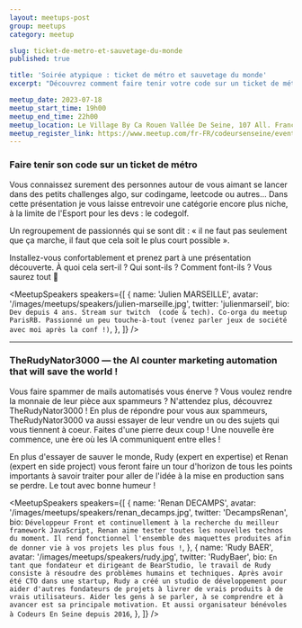 ```yaml
---
layout: meetups-post
group: meetups
category: meetup

slug: ticket-de-metro-et-sauvetage-du-monde
published: true

title: 'Soirée atypique : ticket de métro et sauvetage du monde'
excerpt: "Découvrez comment faire tenir votre code sur un ticket de métro et comment on va sauver le monde avec l'IA"

meetup_date: 2023-07-18
meetup_start_time: 19h00
meetup_end_time: 22h00
meetup_location: Le Village By Ca Rouen Vallée De Seine, 107 All. François Mitterrand, 76100 Rouen
meetup_register_link: https://www.meetup.com/fr-FR/codeursenseine/events/294595221/
---
```


### Faire tenir son code sur un ticket de métro

Vous connaissez surement des personnes autour de vous aimant se lancer dans des petits challenges algo, sur codingame, leetcode ou autres… Dans cette présentation je vous laisse entrevoir une catégorie encore plus niche, à la limite de l'Esport pour les devs : le codegolf.

Un regroupement de passionnés qui se sont dit : « il ne faut pas seulement que ça marche, il faut que cela soit le plus court possible ».

Installez-vous confortablement et prenez part à une présentation découverte. À quoi cela sert-il ? Qui sont-ils ? Comment font-ils ? Vous saurez tout 🙌

<MeetupSpeakers
  speakers={[
    {
      name: 'Julien MARSEILLE',
      avatar: '/images/meetups/speakers/julien-marseille.jpg',
      twitter: 'julienmarseil',
      bio: `Dev depuis 4 ans.
Stream sur twitch  (code & tech).
Co-orga du meetup ParisRB.
Passionné un peu touche-à-tout (venez parler jeux de société avec moi après la conf !)`,
    },
  ]}
/>

---

### TheRudyNator3000 — the AI counter marketing automation that will save the world !

Vous faire spammer de mails automatisés vous énerve ? Vous voulez rendre la monnaie de leur pièce aux spammeurs ?
N'attendez plus, découvrez TheRudyNator3000 !
En plus de répondre pour vous aux spammeurs, TheRudyNator3000 va aussi essayer de leur vendre un ou des sujets qui vous tiennent à coeur.
Faites d'une pierre deux coup ! Une nouvelle ère commence, une ère où les IA communiquent entre elles !

En plus d'essayer de sauver le monde, Rudy (expert en expertise) et Renan (expert en side project) vous feront faire
un tour d'horizon de tous les points importants à savoir traiter pour aller de l'idée à la mise en production sans se perdre.
Le tout avec bonne humeur !

<MeetupSpeakers
  speakers={[
    {
      name: 'Renan DECAMPS',
      avatar: '/images/meetups/speakers/renan_decamps.jpg',
      twitter: 'DecampsRenan',
      bio: `Développeur Front et continuellement à la recherche du meilleur framework JavaScript, Renan aime tester toutes les nouvelles technos du moment. Il rend fonctionnel l'ensemble des maquettes produites afin de donner vie à vos projets les plus fous !`,
    },
    {
      name: 'Rudy BAER',
      avatar: '/images/meetups/speakers/rudy.jpg',
      twitter: 'RudyBaer',
      bio: `En tant que fondateur et dirigeant de BearStudio, le travail de Rudy consiste à résoudre des problèmes humains et techniques.
Après avoir été CTO dans une startup, Rudy a créé un studio de développement pour aider d'autres fondateurs de projets à livrer de vrais produits à de vrais utilisateurs.
Aider les gens à se parler, à se comprendre et à avancer est sa principale motivation.
Et aussi organisateur bénévoles à Codeurs En Seine depuis 2016`,
    },
  ]}
/>
